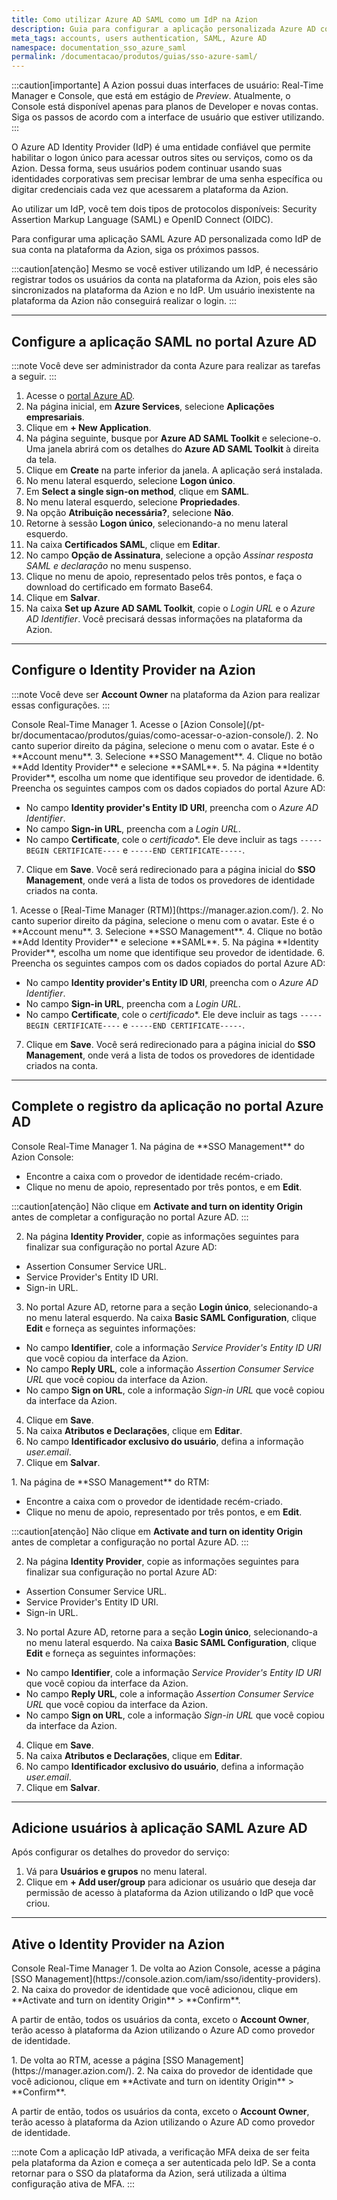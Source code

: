 ```yaml
---
title: Como utilizar Azure AD SAML como um IdP na Azion
description: Guia para configurar a aplicação personalizada Azure AD como um IdP para a plataforma da Azion.
meta_tags: accounts, users authentication, SAML, Azure AD
namespace: documentation_sso_azure_saml
permalink: /documentacao/produtos/guias/sso-azure-saml/
---
```



:::caution[importante]
A Azion possui duas interfaces de usuário: Real-Time Manager e Console, que está em estágio de *Preview*. Atualmente, o Console está disponível apenas para planos de Developer e novas contas. Siga os passos de acordo com a interface de usuário que estiver utilizando.
:::

O Azure AD Identity Provider (IdP) é uma entidade confiável que permite habilitar o logon único para acessar outros sites ou serviços, como os da Azion. Dessa forma, seus usuários podem continuar usando suas identidades corporativas sem precisar lembrar de uma senha específica ou digitar credenciais cada vez que acessarem a plataforma da Azion. 

Ao utilizar um IdP, você tem dois tipos de protocolos disponíveis: Security Assertion Markup Language (SAML) e OpenID Connect (OIDC).

Para configurar uma aplicação SAML Azure AD personalizada como IdP de sua conta na plataforma da Azion, siga os próximos passos.

:::caution[atenção]
Mesmo se você estiver utilizando um IdP, é necessário registrar todos os usuários da conta na plataforma da Azion, pois eles são sincronizados na plataforma da Azion e no IdP. Um usuário inexistente na plataforma da Azion não conseguirá realizar o login. 
:::

---

## Configure a aplicação SAML no portal Azure AD

:::note
Você deve ser administrador da conta Azure para realizar as tarefas a seguir.
:::

1. Acesse o [portal Azure AD](https://portal.azure.com/).
2. Na página inicial, em **Azure Services**, selecione **Aplicações empresariais**. 
3. Clique em **+ New Application**.
4. Na página seguinte, busque por **Azure AD SAML Toolkit** e selecione-o. Uma janela abrirá com os detalhes do **Azure AD SAML Toolkit** à direita da tela.
6. Clique em **Create** na parte inferior da janela. A aplicação será instalada. 
7. No menu lateral esquerdo, selecione **Logon único**.
8. Em **Select a single sign-on method**, clique em **SAML**.
9. No menu lateral esquerdo, selecione **Propriedades**.
10. Na opção **Atribuição necessária?**, selecione **Não**.
11. Retorne à sessão **Logon único**, selecionando-a no menu lateral esquerdo.
12. Na caixa **Certificados SAML**, clique em **Editar**.
13. No campo **Opção de Assinatura**, selecione a opção *Assinar resposta SAML e declaração* no menu suspenso.
14. Clique no menu de apoio, representado pelos três pontos, e faça o download do certificado em formato Base64.
15. Clique em **Salvar**.
16. Na caixa **Set up Azure AD SAML Toolkit**, copie o *Login URL* e o *Azure AD Identifier*. Você precisará dessas informações na plataforma da Azion.

---

## Configure o Identity Provider na Azion

:::note
Você deve ser **Account Owner** na plataforma da Azion para realizar essas configurações.
:::

<Tabs client:visible>
    <Fragment slot="tab.console">Console</Fragment>
    <Fragment slot="tab.rtm">Real-Time Manager</Fragment>

<Fragment slot="panel.console">
1. Acesse o [Azion Console](/pt-br/documentacao/produtos/guias/como-acessar-o-azion-console/).
2. No canto superior direito da página, selecione o menu com o avatar. Este é o **Account menu**.
3. Selecione **SSO Management**.
4. Clique no botão **Add Identity Provider** e selecione **SAML**.
5. Na página **Identity Provider**, escolha um nome que identifique seu provedor de identidade.
6. Preencha os seguintes campos com os dados copiados do portal Azure AD:

- No campo **Identity provider's Entity ID URI**, preencha com o *Azure AD Identifier*.
- No campo **Sign-in URL**, preencha com a *Login URL*.
- No campo **Certificate**, cole o *certificado**. Ele deve incluir as tags `-----BEGIN CERTIFICATE----` e `-----END CERTIFICATE-----`.

7. Clique em **Save**. Você será redirecionado para a página inicial do **SSO Management**, onde verá a lista de todos os provedores de identidade criados na conta. 
</Fragment>

<Fragment slot="panel.rtm">
1. Acesse o [Real-Time Manager (RTM)](https://manager.azion.com/).
2. No canto superior direito da página, selecione o menu com o avatar. Este é o **Account menu**.
3. Selecione **SSO Management**.
4. Clique no botão **Add Identity Provider** e selecione **SAML**.
5. Na página **Identity Provider**, escolha um nome que identifique seu provedor de identidade.
6. Preencha os seguintes campos com os dados copiados do portal Azure AD:

- No campo **Identity provider's Entity ID URI**, preencha com o *Azure AD Identifier*.
- No campo **Sign-in URL**, preencha com a *Login URL*.
- No campo **Certificate**, cole o *certificado**. Ele deve incluir as tags `-----BEGIN CERTIFICATE----` e `-----END CERTIFICATE-----`.

7. Clique em **Save**. Você será redirecionado para a página inicial do **SSO Management**, onde verá a lista de todos os provedores de identidade criados na conta. 
</Fragment>

</Tabs>

---

## Complete o registro da aplicação no portal Azure AD

<Tabs client:visible>
    <Fragment slot="tab.console">Console</Fragment>
    <Fragment slot="tab.rtm">Real-Time Manager</Fragment>

<Fragment slot="panel.console">
1. Na página de **SSO Management** do Azion Console:

- Encontre a caixa com o provedor de identidade recém-criado.
- Clique no menu de apoio, representado por três pontos, e em **Edit**.

:::caution[atenção]
Não clique em **Activate and turn on identity Origin** antes de completar a configuração no portal Azure AD.
:::

2. Na página **Identity Provider**, copie as informações seguintes para finalizar sua configuração no portal Azure AD:

- Assertion Consumer Service URL.
- Service Provider's Entity ID URI.
- Sign-in URL.

3. No portal Azure AD, retorne para a seção **Login único**, selecionando-a no menu lateral esquerdo. Na caixa **Basic SAML Configuration**, clique **Edit** e forneça as seguintes informações:

- No campo **Identifier**, cole a informação *Service Provider's Entity ID URI* que você copiou da interface da Azion.
- No campo **Reply URL**, cole a informação *Assertion Consumer Service URL* que você copiou da interface da Azion.
- No campo **Sign on URL**, cole a informação *Sign-in URL* que você copiou da interface da Azion.

4. Clique em **Save**. 
5. Na caixa **Atributos e Declarações**, clique em **Editar**.
6. No campo **Identificador exclusivo do usuário**, defina a informação *user.email*.
7. Clique em **Salvar**.
</Fragment>

<Fragment slot="panel.rtm">
1. Na página de **SSO Management** do RTM:

- Encontre a caixa com o provedor de identidade recém-criado.
- Clique no menu de apoio, representado por três pontos, e em **Edit**.

:::caution[atenção]
Não clique em **Activate and turn on identity Origin** antes de completar a configuração no portal Azure AD.
:::

2. Na página **Identity Provider**, copie as informações seguintes para finalizar sua configuração no portal Azure AD:

- Assertion Consumer Service URL.
- Service Provider's Entity ID URI.
- Sign-in URL.

3. No portal Azure AD, retorne para a seção **Login único**, selecionando-a no menu lateral esquerdo. Na caixa **Basic SAML Configuration**, clique **Edit** e forneça as seguintes informações:

- No campo **Identifier**, cole a informação *Service Provider's Entity ID URI* que você copiou da interface da Azion.
- No campo **Reply URL**, cole a informação *Assertion Consumer Service URL* que você copiou da interface da Azion.
- No campo **Sign on URL**, cole a informação *Sign-in URL* que você copiou da interface da Azion.

4. Clique em **Save**. 
5. Na caixa **Atributos e Declarações**, clique em **Editar**.
6. No campo **Identificador exclusivo do usuário**, defina a informação *user.email*.
7. Clique em **Salvar**.
</Fragment>

</Tabs>

---

## Adicione usuários à aplicação SAML Azure AD

Após configurar os detalhes do provedor do serviço:

1. Vá para **Usuários e grupos** no menu lateral.
2. Clique em **+ Add user/group** para adicionar os usuário que deseja dar permissão de acesso à plataforma da Azion utilizando o IdP que você criou.

---

## Ative o Identity Provider na Azion

<Tabs client:visible>
    <Fragment slot="tab.console">Console</Fragment>
    <Fragment slot="tab.rtm">Real-Time Manager</Fragment>

<Fragment slot="panel.console">
1. De volta ao Azion Console, acesse a página [SSO Management](https://console.azion.com/iam/sso/identity-providers).
2. Na caixa do provedor de identidade que você adicionou, clique em **Activate and turn on identity Origin** > **Confirm**.

A partir de então, todos os usuários da conta, exceto o **Account Owner**, terão acesso à plataforma da Azion utilizando o Azure AD como provedor de identidade.
</Fragment>

<Fragment slot="panel.rtm">
1. De volta ao RTM, acesse a página [SSO Management](https://manager.azion.com/).
2. Na caixa do provedor de identidade que você adicionou, clique em **Activate and turn on identity Origin** > **Confirm**.

A partir de então, todos os usuários da conta, exceto o **Account Owner**, terão acesso à plataforma da Azion utilizando o Azure AD como provedor de identidade.
</Fragment>

</Tabs>

:::note
Com a aplicação IdP ativada, a verificação MFA deixa de ser feita pela plataforma da Azion e começa a ser autenticada pelo IdP. Se a conta retornar para o SSO da plataforma da Azion, será utilizada a última configuração ativa de MFA.
:::

